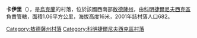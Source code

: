 {{coord|46|56|13|N|30|57|51|E|scale:30000|display=title}}

'''卡伊里'''（{{lang-uk|Каїри}}），是[[烏克蘭|烏克蘭]]的村落，位於該國西南部[[敖德薩州|敖德薩州]]，由[[科明捷爾尼夫西克區|科明捷爾尼夫西克區]]負責管轄，面積1.06平方公里，海拔高度16米，2001年該村落人口682。

{{DEFAULTSORT:Каїри}}
[[Category:敖德薩州村落|Category:敖德薩州村落]]
[[Category:科明捷爾尼夫西克區村落|Category:科明捷爾尼夫西克區村落]]


{{Odessa-geo-stub}}